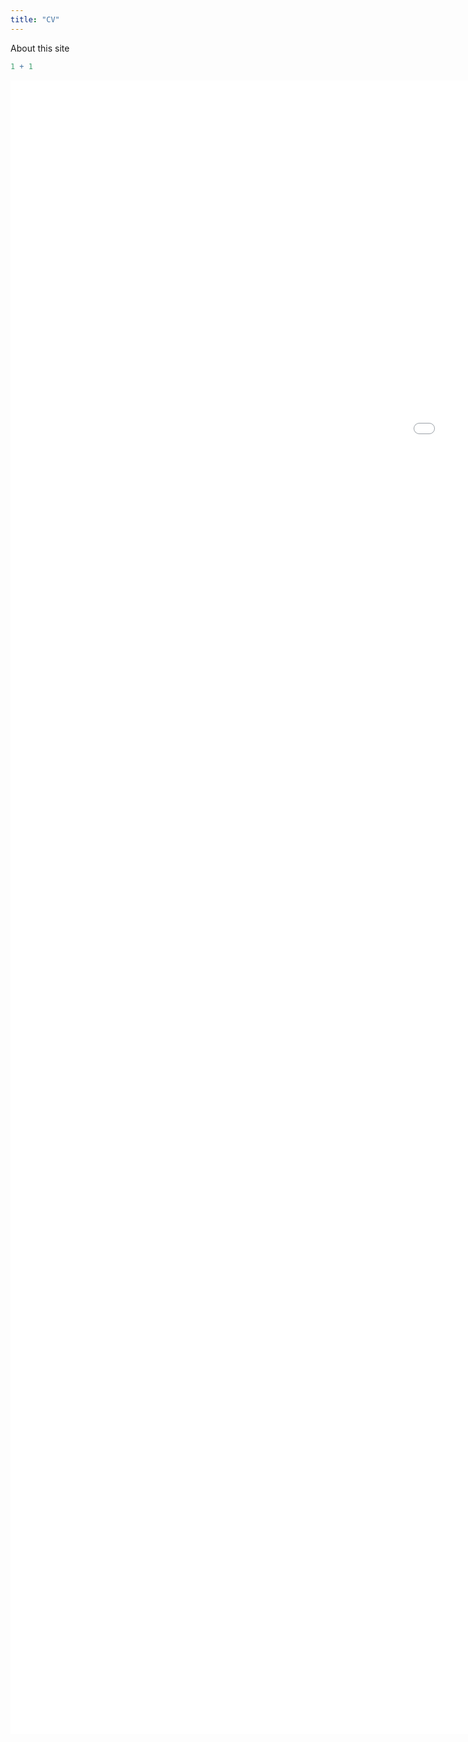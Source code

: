 ---
title: "CV"
---

About this site

```{r}
1 + 1
```

![](images/Yichao-Jin.pdf){width="50cm" height="70cm"}
